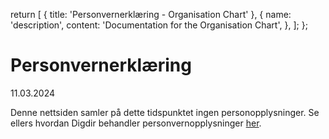   return [
    { title: 'Personvernerklæring - Organisation Chart' },
    {
      name: 'description',
      content: 'Documentation for the Organisation Chart',
    },
  ];
};

<div>

# Personvernerklæring

11.03.2024

Denne nettsiden samler på dette tidspunktet ingen personopplysninger.
Se ellers hvordan Digdir behandler personvernopplysninger [her](https://www.digdir.no/digdir/personvernerklaering/706).

</div>
